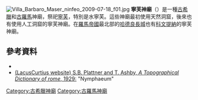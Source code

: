 {{Expand language|1=en|time=2020-09-21T02:21:23+00:00}}
[[File:Villa_Barbaro_Maser_ninfeo_2009-07-18_f01.jpg|thumb]]
'''寧芙神廟'''（{{lang-grc|νυμφαῖον}}）是一種[[古希臘神廟|古希臘]]和[[古羅馬神廟|古羅馬]]神廟，祭祀[[寧芙|寧芙]]，特別是水寧芙。這些神廟最初使用天然洞窟，後來也有使用人工洞窟的寧芙神廟。在[[羅馬帝國|羅馬帝國]]最北部的[[哈德良長城|哈德良長城]]也有[[科文提納|科文提納]]的寧芙神廟。
==參考資料==
*{{EB1911|wstitle=Nymphaeum|volume=19|page=930}}
*[http://penelope.uchicago.edu/Thayer/E/Gazetteer/Places/Europe/Italy/Lazio/Roma/Rome/_Texts/PLATOP*/Nymphaeum.html (LacusCurtius website) S.B. Plattner and T. Ashby, ''A Topographical Dictionary of rome'', 1929:]{{Wayback|url=http://penelope.uchicago.edu/Thayer/E/Gazetteer/Places/Europe/Italy/Lazio/Roma/Rome/_Texts/PLATOP*/Nymphaeum.html |date=20200612013518 }} "Nymphaeum"
{{Commons category|Nymphaea (architecture)}}
[[Category:古希臘神廟|Category:古希臘神廟]]
[[Category:古羅馬神廟|Category:古羅馬神廟]]
{{religion-stub}}